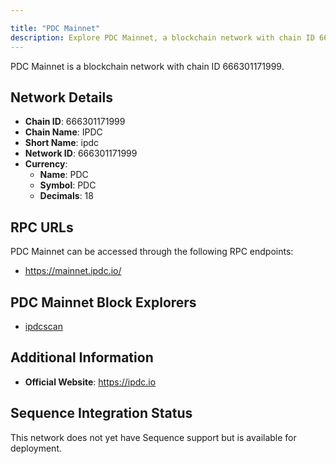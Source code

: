 ```yaml
---

title: "PDC Mainnet"
description: Explore PDC Mainnet, a blockchain network with chain ID 666301171999. Learn about its native currency, PDC, and how to interact with the network.
---
```




PDC Mainnet is a blockchain network with chain ID 666301171999.

## Network Details

- **Chain ID**: 666301171999
- **Chain Name**: IPDC
- **Short Name**: ipdc
- **Network ID**: 666301171999
- **Currency**: 
  - **Name**: PDC
  - **Symbol**: PDC
  - **Decimals**: 18

## RPC URLs

PDC Mainnet can be accessed through the following RPC endpoints:

- https://mainnet.ipdc.io/

## PDC Mainnet Block Explorers

- [ipdcscan](https://scan.ipdc.io)

## Additional Information

- **Official Website**: https://ipdc.io

## Sequence Integration Status

This network does not yet have Sequence support but is available for deployment.
